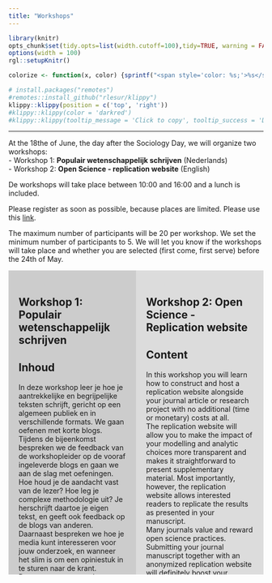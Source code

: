```yaml
---
title: "Workshops"
---  
```



  
```r
library(knitr)
opts_chunk$set(tidy.opts=list(width.cutoff=100),tidy=TRUE, warning = FALSE, message = FALSE,comment = "#>", cache=TRUE, class.source=c("test"), class.output=c("test2"), cache.lazy = FALSE)
options(width = 100) 
rgl::setupKnitr()

colorize <- function(x, color) {sprintf("<span style='color: %s;'>%s</span>", color, x) }

```

```r
# install.packages("remotes")
#remotes::install_github("rlesur/klippy")
klippy::klippy(position = c('top', 'right'))
#klippy::klippy(color = 'darkred')
#klippy::klippy(tooltip_message = 'Click to copy', tooltip_success = 'Done')
```


----  

At the 18the of June, the day after the Sociology Day, we will organize two workshops:  
- Workshop 1: **Populair wetenschappelijk schrijven** (Nederlands)  
- Workshop 2: **Open Science - replication website**  (English)

De workshops will take place between 10:00 and 16:00 and a lunch is included.

Please register as soon as possible, because places are limited. Please use this  [link](https://app.clubcollect.com/forms/nl/nsv/registrationform-workshop-day-2024-z7txpn).  

The maximum number of participants will be 20 per workshop. We set the minimum number of participants to 5. We will let you know if the workshops will take place and whether you are selected (first come, first serve) before the 24th of May. 

<div style="background-color: #CCCCCC; width: 50%; height: 600px; float:left; margin: auto; padding: 20px; box-sizing: border-box; overflow-y: auto;"> 


# **Workshop 1**: Populair wetenschappelijk schrijven

## Inhoud
In deze workshop leer je hoe je aantrekkelijke en begrijpelijke teksten schrijft, gericht op een algemeen publiek en in verschillende formats. We gaan oefenen met korte blogs.  
Tijdens de bijeenkomst bespreken we de feedback van de workshopleider op de vooraf ingeleverde blogs en gaan we aan de slag met oefeningen. Hoe houd je de aandacht vast van de lezer? Hoe leg je complexe methodologie uit? Je herschrijft daartoe je eigen tekst, en geeft ook feedback op de blogs van anderen. 
Daarnaast bespreken we hoe je media kunt interesseren voor jouw onderzoek, en wanneer het slim is om een opiniestuk in te sturen naar de krant. Daarvoor gaan we onder meer oefenen met het schrijven van korte (email-)pitches.

## Voorbereiding  
- Schrijf een blog voor LinkedIn van max. 300 woorden over een sociologisch onderwerp naar keuze (dat mag je eigen onderzoek zijn)  
- Mail deze voor 7 juni naar [Stan van Pelt](mailto:stan@stanvanpelt.nl)


## Workshopleider:

<div style= "float: left; margin-right: 7px">

```r
knitr::include_graphics("Stan-van-Pelt_0.jpg")
``` 

</div>

[Stan van Pelt](https://stanvanpelt.nl) is zelfstandig wetenschapsjournalist en schrijfdocent. Hij promoveerde in de neurowetenschappen en schrijft voor media als de Volkskrant en universiteitsbladen. In 2019 won de VWN publicatieprijs voor het beste wetenschapsjournalistieke artikel van dat jaar. Stan geeft schrijfonderwijs aan bètastudenten en is gastdocent bij onder meer de cursus Wetenschapsjournalistiek (SCW).

</div>


  
<div style="background-color: #DCDCDC; width: 50%; height: 600px; float:left; margin: auto; padding: 20px; box-sizing: border-box; overflow-y: auto;"> 


# **Workshop 2**: Open Science - Replication website

## Content
In this workshop you will learn how to construct and host a replication website alongside your journal article or research project with no additional (time or monetary) costs at all.  
The replication website will allow you to make the impact of your modelling and analytic choices more transparent and makes it straightforward to present supplementary material. Most importantly, however, the replication website allows interested readers to replicate the results as presented in your manuscript.  
Many journals value and reward open science practices. Submitting your journal manuscript together with an anonymized replication website will definitely boost your changes to get accepted for publication.
In this workshop we will use R, RStudio, Rmarkdown, Git

## Examples  

- [Franken, R., Bekhuis, H., and Tolsma, J. (2023). Kudos make you run! How runners influence each other on the online social network Strava. *Social Networks*, 72, 151-164](https://www.sciencedirect.com/science/article/pii/S0378873322000909#da0005)  
- 
[Tolsma, J., & Spierings, N. (2024). Twitter and divides in the Dutch parliament: social and political segregation in the following, @-mentions and retweets networks. Information, Communication & Society, 1–20.]( https://doi.org/10.1080/1369118X.2024.2305159) and the [replication website](https://jochemtolsma.github.io/Twitter/)


## Preperation   
- Some prior knowledge of R is recommended but not outright necessary. 
- Install the latest versions of [R](https://cloud.r-project.org/), [RStudio](https://posit.co/download/rstudio-desktop/), [Git](https://git-scm.com/downloads), [GitHub Desktop](https://desktop.github.com/)  
- Register an account at [GitHub](https://github.com/signup?source=login)
- Please email us if you encounter any problems: [Jochem Tolsma](mailto:jochem.tolsma@ru.nl).  
- Please **also email us if you were successful** in installing everything before to the 8th of June [Jochem Tolsma](mailto:jochem.tolsma@ru.nl)


## Workshopleaders:

<div style= "float: left; margin-right: 7px">

```r
knitr::include_graphics("RF.jpeg")
``` 

</div>

[Rob Franken](https://robfranken.net/) Rob's research primarily revolves around exploring the causes of social networks, perceptions within social networks, and social influences driving health-related behaviors and opinion dynamics. He combines traditional survey methods, (online) experiments, big data and social network analyses.
<br>
<br>
<br>

<div style= "float: left; margin-right: 7px">

```r
knitr::include_graphics("jt.jpeg")
``` 

</div>

[Jochem Tolsma](https://www.jochemtolsma.nl) Jochem is professor of Social Divisions between Groups in the Department of Sociology at the University of Groningen and associate professor in the Sociology Department of Radboud University Nijmegen. In his research he focuses on social divisions between groups; the interplay of segregation, inequality and polarization.   

</div>

</div>



<br>
<br>

---  



